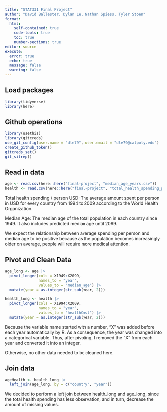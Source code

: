 ```yaml
---
title: "STAT331 Final Project"
author: "David Ballester, Dylan Le, Nathan Spiess, Tyler Stoen"
format: 
  html:
    self-contained: true
    code-tools: true
    toc: true
    number-sections: true
editor: source
execute: 
  error: true
  echo: true
  message: false
  warning: false
---
```


## Load packages
```r
library(tidyverse)
library(here)
```

## Github operations
```r
library(usethis)
library(gitcreds)
use_git_config(user.name = "dle79", user.email = "dle79@calpoly.edu")
create_github_token()
gitcreds_set()
git_sitrep()
```

## Read in data
```r
age <- read.csv(here::here("final-project", "median_age_years.csv"))
health <- read.csv(here::here("final-project", "total_health_spending_per_person_us.csv"))
```
Total health spending / person USD:
The average amount spent per person in USD for every country from 1994 to 2009 according to the World Health Organization.

Median Age:
The median age of the total population in each country since 1949. It also includes predicted median age until 2099.

We expect the relationship between average spending per person and median age to be positive because as the population becomes increasingly older on average, people will require more medical attention.

## Pivot and Clean Data
```r
age_long <- age |>
  pivot_longer(cols = X1949:X2099,
               names_to = "year",
               values_to = "median_age") |>
  mutate(year = as.integer(str_sub(year, 2)))

health_long <- health |>
  pivot_longer(cols = X1994:X2009,
               names_to = "year",
               values_to = "healthCost") |>
  mutate(year = as.integer(str_sub(year, 2)))
```
Because the variable name started with a number, "X" was added before each year automatically by R. As a consequence, the year was changed into a categorical variable. Thus, after pivoting, I removed the "X" from each year and converted it into an integer.

Otherwise, no other data needed to be cleaned here.

## Join data
```r
ageHealth <- health_long |>
  left_join(age_long, by = c("country", "year"))
```
We decided to perform a left join between health_long and age_long, since the total health spending has less observation, and in turn, decrease the amount of missing values.
